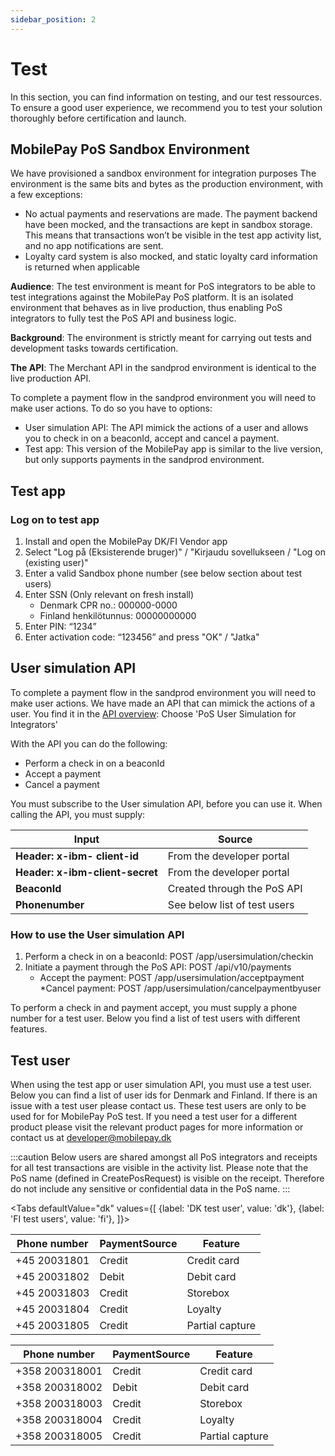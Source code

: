 ```yaml
---
sidebar_position: 2
---
```



# Test

In this section, you can find information on testing, and our test ressources. To ensure a good user experience, we recommend you to test your solution thoroughly before certification and launch.

## MobilePay PoS Sandbox Environment

We have provisioned a sandbox environment for integration purposes The environment is the same bits and bytes as the production environment, with a few exceptions:

* No actual payments and reservations are made. The payment backend have been mocked, and the transactions are kept in sandbox storage. This means that transactions won’t be visible in the test app activity list, and no app notifications are sent.
* Loyalty card system is also mocked, and static loyalty card information is returned when applicable

**Audience**: The test environment is meant for PoS integrators to be able to test integrations against the MobilePay PoS platform. It is an isolated environment that behaves as in live production, thus enabling PoS integrators to fully test the PoS API and business logic.

**Background**: The environment is strictly meant for carrying out tests and development tasks towards certification.

**The API**: The Merchant API in the sandprod environment is identical to the live production API.

To complete a payment flow in the sandprod environment you will need to make user actions. To do so you have to options:

* User simulation API: The API mimick the actions of a user and allows you to check in on a beaconId, accept and cancel a payment.
* Test app: This version of the MobilePay app is similar to the live version, but only supports payments in the sandprod environment.

## Test app

<TestApp />

### Log on to test app

1. Install and open the MobilePay DK/FI Vendor app
2. Select "Log på (Eksisterende bruger)" / "Kirjaudu sovellukseen / "Log on (existing user)"
3. Enter a valid Sandbox phone number (see below section about test users)
4. Enter SSN (Only relevant on fresh install)
    * Denmark CPR no.: 000000-0000
    * Finland henkilötunnus: 00000000000
5. Enter PIN: “1234”
6. Enter activation code: “123456” and press "OK" / "Jatka"

## User simulation API

To complete a payment flow in the sandprod environment you will need to make user actions. We have made an API that can mimick the actions of a user. You find it in the [API overview](https://sandbox-developer.mobilepay.dk/product): Choose 'PoS User Simulation for Integrators'

With the API you can do the following:

* Perform a check in on a beaconId
* Accept a payment
* Cancel a payment

You must subscribe to the User simulation API, before you can use it. When calling the API, you must supply:

|Input| Source|
|--|--|
| **Header: x-ibm- client-id**| From the developer portal|
|**Header: x-ibm-client-secret**|From the developer portal|
|**BeaconId**|Created through the PoS API|
|**Phonenumber**|See below list of test users|

### How to use the User simulation API

1. Perform a check in on a beaconId: POST /app/usersimulation/checkin
2. Initiate a payment through the PoS API: POST /api/v10/payments
   * Accept the payment: POST /app/usersimulation/acceptpayment
   *Cancel payment: POST /app/usersimulation/cancelpaymentbyuser

To perform a check in and payment accept, you must supply a phone number for a test user. Below you find a list of test users with different features.

## Test user

When using the test app or user simulation API, you must use a test user. Below you can find a list of user ids for Denmark and Finland. If there is an issue with a test user please contact us. These test users are only to be used for for MobilePay PoS test. If you need a test user for a different product please visit the relevant product pages for more information or contact us at developer@mobilepay.dk

:::caution
Below users are shared amongst all PoS integrators and receipts for all test transactions are visible in the activity list. Please note that the PoS name (defined in CreatePosRequest) is visible on the receipt. Therefore do not include any sensitive or confidential data in the PoS name.
:::

<Tabs
defaultValue="dk"
values={[
{label: 'DK test user', value: 'dk'},
{label: 'FI test users', value: 'fi'},
]}>

<TabItem value="dk">

|Phone number|PaymentSource|Feature|
|--|--|--|
|+45 20031801|Credit|Credit card|
|+45 20031802|Debit|Debit card|
|+45 20031803|Credit|Storebox|
|+45 20031804|Credit|Loyalty|
|+45 20031805|Credit|Partial capture|

</TabItem>

<TabItem value="fi">

|Phone number| PaymentSource|Feature|
|--|--|--|
|+358 200318001|Credit|Credit card|
|+358 200318002|Debit|Debit card|
|+358 200318003|Credit|Storebox|
|+358 200318004|Credit|Loyalty|
|+358 200318005|Credit|Partial capture|

</TabItem>
</Tabs>
